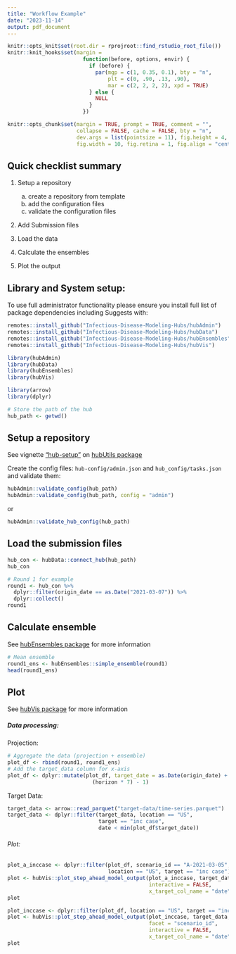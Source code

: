```yaml
---
title: "Workflow Example"
date: "2023-11-14"
output: pdf_document
---
```


```r
knitr::opts_knit$set(root.dir = rprojroot::find_rstudio_root_file())
knitr::knit_hooks$set(margin =
                        function(before, options, envir) {
                          if (before) {
                            par(mgp = c(1, 0.35, 0.1), bty = "n",
                                plt = c(0, .90, .13, .90),
                                mar = c(2, 2, 2, 2), xpd = TRUE)
                          } else {
                            NULL
                          }
                        })

knitr::opts_chunk$set(margin = TRUE, prompt = TRUE, comment = "",
                      collapse = FALSE, cache = FALSE, bty = "n",
                      dev.args = list(pointsize = 11), fig.height = 4,
                      fig.width = 10, fig.retina = 1, fig.align = "center")
```

## Quick checklist summary

1. Setup a repository

    a. create a repository from template
    b. add the configuration files
    c. validate the configuration files
  
  
2. Add Submission files 

3. Load the data

4. Calculate the ensembles

5. Plot the output

## Library and System setup:

To use full administrator functionality please ensure you install full list of
package dependencies including Suggests with:
```r
remotes::install_github("Infectious-Disease-Modeling-Hubs/hubAdmin")
remotes::install_github("Infectious-Disease-Modeling-Hubs/hubData")
remotes::install_github("Infectious-Disease-Modeling-Hubs/hubEnsembles")
remotes::install_github("Infectious-Disease-Modeling-Hubs/hubVis")
```

```r
library(hubAdmin)
library(hubData)
library(hubEnsembles)
library(hubVis)

library(arrow)
library(dplyr)
```

```r
# Store the path of the hub
hub_path <- getwd()
```

## Setup a repository

See vignette 
["hub-setup"](https://github.com/Infectious-Disease-Modeling-Hubs/hubUtils/blob/main/vignettes/articles/hub-setup.Rmd) 
on 
[hubUtils package](https://infectious-disease-modeling-hubs.github.io/hubUtils/index.html)

Create the config files: `hub-config/admin.json` and `hub_config/tasks.json` and validate them:

```r
hubAdmin::validate_config(hub_path)
hubAdmin::validate_config(hub_path, config = "admin")
```
  
or 

```r
hubAdmin::validate_hub_config(hub_path)
```
  
## Load the submission files

```r
hub_con <- hubData::connect_hub(hub_path)
hub_con

# Round 1 for example
round1 <- hub_con %>%
  dplyr::filter(origin_date == as.Date("2021-03-07")) %>%
  dplyr::collect()
round1
```

## Calculate ensemble

See 
[hubEnsembles package](https://infectious-disease-modeling-hubs.github.io/hubEnsembles/index.html)
for more information


```r
# Mean ensemble
round1_ens <- hubEnsembles::simple_ensemble(round1)
head(round1_ens)
```


## Plot

See 
[hubVis package](https://infectious-disease-modeling-hubs.github.io/hubVis/index.html)
for more information

##### Data processing:

Projection:

```r
# Aggregate the data (projection + ensemble)
plot_df <- rbind(round1, round1_ens)
# Add the target_data column for x-axis
plot_df <- dplyr::mutate(plot_df, target_date = as.Date(origin_date) +
                           (horizon * 7) - 1)
```

Target Data:

```r
target_data <- arrow::read_parquet("target-data/time-series.parquet")
target_data <- dplyr::filter(target_data, location == "US",
                             target == "inc case",
                             date < min(plot_df$target_date))
```

###### Plot: 

```r
plot_a_inccase <- dplyr::filter(plot_df, scenario_id == "A-2021-03-05",
                                location == "US", target == "inc case")
plot <- hubVis::plot_step_ahead_model_output(plot_a_inccase, target_data,
                                             interactive = FALSE, 
                                             x_target_col_name = "date")
plot
```

```r
plot_inccase <- dplyr::filter(plot_df, location == "US", target == "inc case")
plot <- hubVis::plot_step_ahead_model_output(plot_inccase, target_data,
                                             facet = "scenario_id",
                                             interactive = FALSE, 
                                             x_target_col_name = "date")
plot
```

